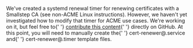 <p>
  We've created a <inlineCode>systemd</inlineCode> renewal timer for renewing
  certificates with a Smallstep CA (see non-ACME Linux instructions). However,
  we haven't yet investigated how to modify that timer for ACME use cases. We're
  working on it, but feel free to{' '}
  <a href="https://github.com/smallstep/practicalzt">contribute this content</a>{' '}
  directly on GitHub. At this point, you will need to manually create the{' '}
  <inlineCode>cert-renewer@.service</inlineCode> and{' '}
  <inlineCode>cert-renewer@.timer</inlineCode> template files.
</p>
